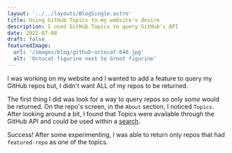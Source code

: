 ```yaml
---
layout: '../../layouts/BlogSingle.astro'
title: Using GitHub Topics to my website's desire
description: I used GitHub Topics to query GitHub's API
date: 2022-07-08
draft: false
featuredImage:
  url: '/images/blog/github-octocat-640.jpg'
  alt: 'Octocat figurine next to Groot figurine'
---
```


I was working on my website and I wanted to add a feature to query my GitHub repos but, I didn't want ALL of my repos to be returned.

The first thing I did was look for a way to query repos so only _some_ would be returned. On the repo's screen, in the `About` section, I noticed `Topics`. After looking around a bit, I found that Topics were available through the GitHub API and could be used within a <a target="_blank" class="brand-link" href="https://docs.github.com/en/search-github/searching-on-github/searching-topics#search-repositories-by-topic" >search</a>.

Success! After some experimenting, I was able to return only repos that had `featured-repo` as one of the topics.
